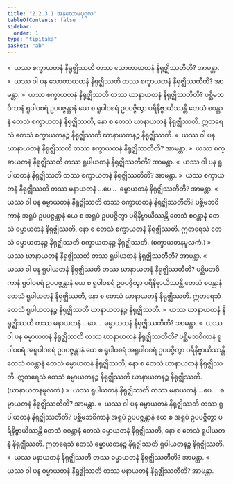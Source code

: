 ```yaml
---
title: "2.2.3.1 အနုလောမပုဂ္ဂလ"
tableOfContents: false
sidebar:
  order: 1
type: "tipitaka"
basket: "ab"
---
```



<DynamicBreadcrumb />

<Division number="133">

<Paragraph number="1133">
»  ယဿ စက္ခာယတနံ နိရုဇ္ဈိဿတိ တဿ သောတာယတနံ နိရုဇ္ဈိဿတီတိ? အာမန္တာ.
</Paragraph>

<Paragraph number="1134">
«  ယဿ ဝါ ပန သောတာယတနံ နိရုဇ္ဈိဿတိ တဿ စက္ခာယတနံ နိရုဇ္ဈိဿတီတိ? အာမန္တာ.
</Paragraph>

<Paragraph number="1135">
»  ယဿ စက္ခာယတနံ နိရုဇ္ဈိဿတိ တဿ ဃာနာယတနံ နိရုဇ္ဈိဿတီတိ?
</Paragraph>

<Paragraph number="1136">
ပစ္ဆိမဘဝိကာနံ ရူပါဝစရံ ဥပပဇ္ဇန္တာနံ ယေ စ ရူပါဝစရံ ဥပပဇ္ဇိတွာ ပရိနိဗ္ဗာယိဿန္တိ တေသံ စဝန္တာနံ တေသံ စက္ခာယတနံ နိရုဇ္ဈိဿတိ, နော စ တေသံ ဃာနာယတနံ နိရုဇ္ဈိဿတိ. ဣတရေသံ တေသံ စက္ခာယတနဉ္စ နိရုဇ္ဈိဿတိ ဃာနာယတနဉ္စ နိရုဇ္ဈိဿတိ.
</Paragraph>

<Paragraph number="1137">
«  ယဿ ဝါ ပန ဃာနာယတနံ နိရုဇ္ဈိဿတိ တဿ စက္ခာယတနံ နိရုဇ္ဈိဿတီတိ? အာမန္တာ.
</Paragraph>

<Paragraph number="1138">
»  ယဿ စက္ခာယတနံ နိရုဇ္ဈိဿတိ တဿ ရူပါယတနံ နိရုဇ္ဈိဿတီတိ? အာမန္တာ.
</Paragraph>

<Paragraph number="1139">
«  ယဿ ဝါ ပန ရူပါယတနံ နိရုဇ္ဈိဿတိ တဿ စက္ခာယတနံ နိရုဇ္ဈိဿတီတိ? အာမန္တာ.
</Paragraph>

<Paragraph number="1140">
»  ယဿ စက္ခာယတနံ နိရုဇ္ဈိဿတိ တဿ မနာယတနံ …ပေ…  ဓမ္မာယတနံ နိရုဇ္ဈိဿတီတိ? အာမန္တာ.
</Paragraph>

<Paragraph number="1141">
«  ယဿ ဝါ ပန ဓမ္မာယတနံ နိရုဇ္ဈိဿတိ တဿ စက္ခာယတနံ နိရုဇ္ဈိဿတီတိ?
</Paragraph>

<Paragraph number="1142">
ပစ္ဆိမဘဝိကာနံ အရူပံ ဥပပဇ္ဇန္တာနံ ယေ စ အရူပံ ဥပပဇ္ဇိတွာ ပရိနိဗ္ဗာယိဿန္တိ တေသံ စဝန္တာနံ တေသံ ဓမ္မာယတနံ နိရုဇ္ဈိဿတိ, နော စ တေသံ စက္ခာယတနံ နိရုဇ္ဈိဿတိ. ဣတရေသံ တေသံ ဓမ္မာယတနဉ္စ နိရုဇ္ဈိဿတိ စက္ခာယတနဉ္စ နိရုဇ္ဈိဿတိ. (စက္ခာယတနမူလကံ.)
</Paragraph>

</Division>
<Division number="134">

<Paragraph number="1143">
»  ယဿ ဃာနာယတနံ နိရုဇ္ဈိဿတိ တဿ ရူပါယတနံ နိရုဇ္ဈိဿတီတိ? အာမန္တာ.
</Paragraph>

<Paragraph number="1144">
«  ယဿ ဝါ ပန ရူပါယတနံ နိရုဇ္ဈိဿတိ တဿ ဃာနာယတနံ နိရုဇ္ဈိဿတီတိ?
</Paragraph>

<Paragraph number="1145">
ပစ္ဆိမဘဝိကာနံ ရူပါဝစရံ ဥပပဇ္ဇန္တာနံ ယေ စ ရူပါဝစရံ ဥပပဇ္ဇိတွာ ပရိနိဗ္ဗာယိဿန္တိ တေသံ စဝန္တာနံ တေသံ ရူပါယတနံ နိရုဇ္ဈိဿတိ, နော စ တေသံ ဃာနာယတနံ နိရုဇ္ဈိဿတိ. ဣတရေသံ တေသံ ရူပါယတနဉ္စ နိရုဇ္ဈိဿတိ ဃာနာယတနဉ္စ နိရုဇ္ဈိဿတိ.
</Paragraph>

<Paragraph number="1146">
»  ယဿ ဃာနာယတနံ နိရုဇ္ဈိဿတိ တဿ မနာယတနံ …ပေ…  ဓမ္မာယတနံ နိရုဇ္ဈိဿတီတိ? အာမန္တာ.
</Paragraph>

<Paragraph number="1147">
«  ယဿ ဝါ ပန ဓမ္မာယတနံ နိရုဇ္ဈိဿတိ တဿ ဃာနာယတနံ နိရုဇ္ဈိဿတီတိ?
</Paragraph>

<Paragraph number="1148">
ပစ္ဆိမဘဝိကာနံ ရူပါဝစရံ အရူပါဝစရံ ဥပပဇ္ဇန္တာနံ ယေ စ ရူပါဝစရံ အရူပါဝစရံ ဥပပဇ္ဇိတွာ ပရိနိဗ္ဗာယိဿန္တိ တေသံ စဝန္တာနံ တေသံ ဓမ္မာယတနံ နိရုဇ္ဈိဿတိ, နော စ တေသံ ဃာနာယတနံ နိရုဇ္ဈိဿတိ. ဣတရေသံ တေသံ ဓမ္မာယတနဉ္စ နိရုဇ္ဈိဿတိ ဃာနာယတနဉ္စ နိရုဇ္ဈိဿတိ. (ဃာနာယတနမူလကံ.)
</Paragraph>

</Division>
<Division number="135">

<Paragraph number="1149">
»  ယဿ ရူပါယတနံ နိရုဇ္ဈိဿတိ တဿ မနာယတနံ …ပေ…  ဓမ္မာယတနံ နိရုဇ္ဈိဿတီတိ? အာမန္တာ.
</Paragraph>

<Paragraph number="1150">
«  ယဿ ဝါ ပန ဓမ္မာယတနံ နိရုဇ္ဈိဿတိ တဿ ရူပါယတနံ နိရုဇ္ဈိဿတီတိ?
</Paragraph>

<Paragraph number="1151">
ပစ္ဆိမဘဝိကာနံ အရူပံ ဥပပဇ္ဇန္တာနံ ယေ စ အရူပံ ဥပပဇ္ဇိတွာ ပရိနိဗ္ဗာယိဿန္တိ တေသံ စဝန္တာနံ တေသံ ဓမ္မာယတနံ နိရုဇ္ဈိဿတိ, နော စ တေသံ ရူပါယတနံ နိရုဇ္ဈိဿတိ. ဣတရေသံ တေသံ ဓမ္မာယတနဉ္စ နိရုဇ္ဈိဿတိ ရူပါယတနဉ္စ နိရုဇ္ဈိဿတိ.
</Paragraph>

</Division>
<Division number="136">

<Paragraph number="1152">
»  ယဿ မနာယတနံ နိရုဇ္ဈိဿတိ တဿ ဓမ္မာယတနံ နိရုဇ္ဈိဿတီတိ? အာမန္တာ.
</Paragraph>

<Paragraph number="1153">
«  ယဿ ဝါ ပန ဓမ္မာယတနံ နိရုဇ္ဈိဿတိ တဿ မနာယတနံ နိရုဇ္ဈိဿတီတိ? အာမန္တာ.
</Paragraph>
</Division>